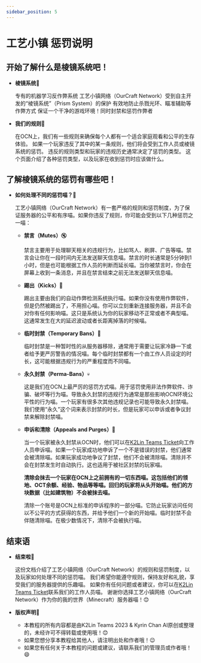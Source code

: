 ```yaml
---
sidebar_position: 5
---
```


# 工艺小镇 惩罚说明

## 开始了解什么是棱镜系统吧！

- **棱镜系统**🌈

    专有的机器学习反作弊系统
    工艺小镇网络（OurCraft Network）受到自主开发的“棱镜系统”（Prism System）的保护
    有效地防止杀戮光环、瞄准辅助等作弊方式
    保证一个干净的游戏环境！同时封禁和惩罚作弊者

- **我们的规则**📜

    在OCN上，我们有一些规则来确保每个人都有一个适合家庭观看和公平的生存体验。
    如果一个玩家违反了其中的某一条规则，他们将会受到工作人员或棱镜系统的惩罚。
    违反的规则类型和玩家的违规历史通常决定了惩罚的类型。
    这个页面介绍了各种惩罚类型，以及玩家在收到惩罚时应该做什么。

## 了解棱镜系统的惩罚有哪些吧！

- **如何处理不同的惩罚喵？**👮

    工艺小镇网络（OurCraft Network）有一套严格的规则和惩罚制度，为了保证服务器的公平和有序喵。如果你违反了规则，你可能会受到以下几种惩罚之一喵：

    - **禁言（Mutes）**🔇

        禁言主要用于处理聊天相关的违规行为，比如骂人、刷屏、广告等喵。禁言会让你在一段时间内无法发送聊天信息喵。禁言的时长通常是5分钟到1小时，但是也可能根据工作人员的判断而延长喵。当你被禁言时，你会在屏幕上收到一条消息，并且在禁言结束之前无法发送聊天信息喵。

    - **踢出（Kicks）**👢

        踢出主要由我们的自动作弊检测系统执行喵。如果你没有使用作弊软件，但是仍然被踢出了，不用担心喵。你可以立刻重新连接服务器，并且不会对你有任何影响喵。这只是系统认为你的玩家移动不正常或者不典型喵。这通常发生在大的延迟波动或者长距离掉落的时候喵。

    - **临时封禁（Temporary Bans）**🚫

        临时封禁是一种暂时性的从服务器移除，通常用于需要让玩家冷静一下或者给予更严厉警告的情况喵。每个临时封禁都有一个由工作人员设定的时长，这可能根据违规行为的严重程度而不同喵。

    - **永久封禁（Perma-Bans）**💀

        这是我们在OCN上最严厉的惩罚方式喵。用于惩罚使用非法作弊软件、诈骗、破坏等行为喵。导致永久封禁的违规行为通常是那些影响OCN环境公平性的行为喵。一个玩家有很多次其他违规记录也可能导致永久封禁喵。我们使用“永久”这个词来表示封禁的时长，但是玩家可以申诉或者争议封禁来解除封禁喵。

    - **申诉和清除（Appeals and Purges）**🙏

        当一个玩家被永久封禁从OCN时，他们可以在[K2Lin Teams Ticket](https://k2l.in/tk)向工作人员申诉喵。如果一个玩家成功地申诉了一个不是错误的封禁，他们通常会被清除喵。如果玩家成功地争议了封禁，他们不会被清除喵。清除并不会在封禁发生时自动执行。这也适用于被社区封禁的玩家喵。

        **清除会抹去一个玩家在OCN上之前拥有的一切东西喵。这包括他们的领地、OCT余额、经验、物品等等喵。回归的玩家将从头开始喵。他们的方块数据（比如建筑物）不会被抹去喵。**

        清除一个账号是OCN上标准的申诉程序的一部分喵。它防止玩家访问任何以不公平的方式获得的东西，并给予他们一个新的开始喵。临时封禁不会伴随清除喵。在极少数情况下，清除不会被执行喵。

## 结束语

- **结束啦**👋

    这份文档介绍了工艺小镇网络（OurCraft Network）的规则和惩罚制度，以及玩家如何处理不同的惩罚喵。
    我们希望你能遵守规则，保持友好和礼貌，享受我们的服务器提供的乐趣喵。
    如果你有任何问题或者建议，你可以在[K2Lin Teams Ticket](https://k2l.in/tk)联系我们的工作人员喵。
    谢谢你选择工艺小镇网络（OurCraft Network）作为你的我的世界（Minecraft）服务器喵！😊

- **版权声明**📝

    - 本教程的所有内容都是由K2Lin Teams 2023 & Kyrin Chan AI原创或整理的，未经许可不得转载或使用哦！😊
    - 如果您想分享本教程给其他人，请注明出处和作者哦！😉
    - 如果您有任何关于本教程的问题或建议，请联系我们的管理员或作者哦！😄